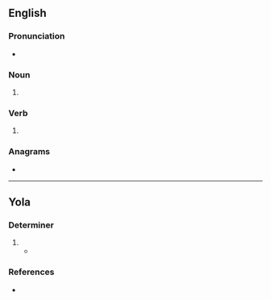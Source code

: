 {{also|Hays}}
==English==

===Pronunciation===
* {{rhymes|en|eɪz|s=1}}

===Noun===
{{head|en|noun form}}

# {{plural of|en|hay}}

===Verb===
{{head|en|verb form}}

# {{en-third-person singular of|hay}}

===Anagrams===
* {{anagrams|en|a=ahsy|SYHA|Shay|ashy|shay|yahs}}

----
==Yola==
 
===Determiner===
{{head|yol|determiner}}

# {{alt form|yol|hys}}
#* {{quote-book|yol|year=1927|chapter=PAUDEEN FOUGHLAAN'S WEDDEEN|line=12|title=THE ANCIENT DIALECT OF THE BARONIES OF FORTH AND BARGY, COUNTY WEXFORD|passage='''Hays''' praachin.|translation='''His''' preaching.}}
 
===References===
* {{R:Browne 1927|page=133}}